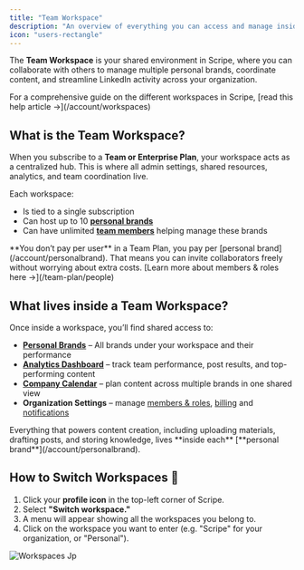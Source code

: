 ```yaml
---
title: "Team Workspace"
description: "An overview of everything you can access and manage inside your team's shared workspace on Scripe."
icon: "users-rectangle"
---
```


The **Team Workspace** is your shared environment in Scripe, where you can collaborate with others to manage multiple personal brands, coordinate content, and streamline LinkedIn activity across your organization.

<Info>
  For a comprehensive guide on the different workspaces in Scripe, [read this help article →](/account/workspaces)
</Info>

## What is the Team Workspace?

When you subscribe to a **Team or Enterprise Plan**, your workspace acts as a centralized hub. This is where all admin settings, shared resources, analytics, and team coordination live.

Each workspace:

- Is tied to a single subscription
- Can host up to 10 [**personal brands**](/account/personalbrand)
- Can have unlimited [**team members**](/team-plan/people) helping manage these brands

<Info>
  **You don’t pay per user** in a Team Plan, you pay per [personal brand](/account/personalbrand). That means you can invite collaborators freely without worrying about extra costs. [Learn more about members & roles here →](/team-plan/people)
</Info>

## What lives inside a Team Workspace?

Once inside a workspace, you’ll find shared access to:

- [**Personal Brands**](/account/personalbrand) – All brands under your workspace and their performance
- [**Analytics Dashboard**](/team-plan/team-analytics) – track team performance, post results, and top-performing content
- [**Company Calendar**](/team-plan/team-calendar) – plan content across multiple brands in one shared view
- **Organization Settings** – manage [members & roles](/team-plan/people), [billing](/administration/billing) and [notifications](/team-plan/notifications)

<Tip>
  Everything that powers content creation, including uploading materials, drafting posts, and storing knowledge, lives **inside each** [**personal brand**](/account/personalbrand).
</Tip>

## How to Switch Workspaces 🔄

1. Click your **profile icon** in the top-left corner of Scripe.
2. Select **"Switch workspace."**
3. A menu will appear showing all the workspaces you belong to.
4. Click on the workspace you want to enter (e.g. "Scripe" for your organization, or "Personal").

![Workspaces Jp](/images/workspaces.jpg)